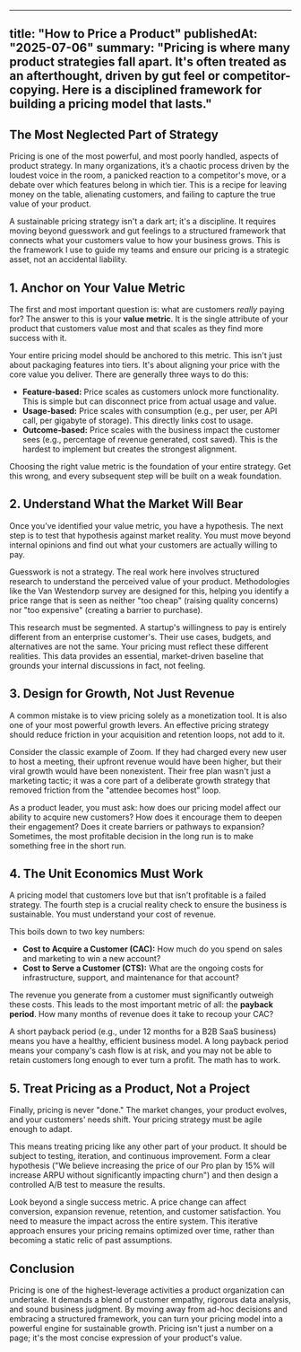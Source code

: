 

---
title: "How to Price a Product"
publishedAt: "2025-07-06"
summary: "Pricing is where many product strategies fall apart. It's often treated as an afterthought, driven by gut feel or competitor-copying. Here is a disciplined framework for building a pricing model that lasts."
---

## The Most Neglected Part of Strategy

Pricing is one of the most powerful, and most poorly handled, aspects of product strategy. In many organizations, it’s a chaotic process driven by the loudest voice in the room, a panicked reaction to a competitor's move, or a debate over which features belong in which tier. This is a recipe for leaving money on the table, alienating customers, and failing to capture the true value of your product.

A sustainable pricing strategy isn't a dark art; it's a discipline. It requires moving beyond guesswork and gut feelings to a structured framework that connects what your customers value to how your business grows. This is the framework I use to guide my teams and ensure our pricing is a strategic asset, not an accidental liability.

## 1. Anchor on Your Value Metric

The first and most important question is: what are customers *really* paying for? The answer to this is your **value metric**. It is the single attribute of your product that customers value most and that scales as they find more success with it.

Your entire pricing model should be anchored to this metric. This isn't just about packaging features into tiers. It's about aligning your price with the core value you deliver. There are generally three ways to do this:

-   **Feature-based:** Price scales as customers unlock more functionality. This is simple but can disconnect price from actual usage and value.
-   **Usage-based:** Price scales with consumption (e.g., per user, per API call, per gigabyte of storage). This directly links cost to usage.
-   **Outcome-based:** Price scales with the business impact the customer sees (e.g., percentage of revenue generated, cost saved). This is the hardest to implement but creates the strongest alignment.

Choosing the right value metric is the foundation of your entire strategy. Get this wrong, and every subsequent step will be built on a weak foundation.

## 2. Understand What the Market Will Bear

Once you’ve identified your value metric, you have a hypothesis. The next step is to test that hypothesis against market reality. You must move beyond internal opinions and find out what your customers are actually willing to pay.

Guesswork is not a strategy. The real work here involves structured research to understand the perceived value of your product. Methodologies like the Van Westendorp survey are designed for this, helping you identify a price range that is seen as neither "too cheap" (raising quality concerns) nor "too expensive" (creating a barrier to purchase).

This research must be segmented. A startup's willingness to pay is entirely different from an enterprise customer's. Their use cases, budgets, and alternatives are not the same. Your pricing must reflect these different realities. This data provides an essential, market-driven baseline that grounds your internal discussions in fact, not feeling.

## 3. Design for Growth, Not Just Revenue

A common mistake is to view pricing solely as a monetization tool. It is also one of your most powerful growth levers. An effective pricing strategy should reduce friction in your acquisition and retention loops, not add to it.

Consider the classic example of Zoom. If they had charged every new user to host a meeting, their upfront revenue would have been higher, but their viral growth would have been nonexistent. Their free plan wasn't just a marketing tactic; it was a core part of a deliberate growth strategy that removed friction from the "attendee becomes host" loop.

As a product leader, you must ask: how does our pricing model affect our ability to acquire new customers? How does it encourage them to deepen their engagement? Does it create barriers or pathways to expansion? Sometimes, the most profitable decision in the long run is to make something free in the short run.

## 4. The Unit Economics Must Work

A pricing model that customers love but that isn't profitable is a failed strategy. The fourth step is a crucial reality check to ensure the business is sustainable. You must understand your cost of revenue.

This boils down to two key numbers:

-   **Cost to Acquire a Customer (CAC):** How much do you spend on sales and marketing to win a new account?
-   **Cost to Serve a Customer (CTS):** What are the ongoing costs for infrastructure, support, and maintenance for that account?

The revenue you generate from a customer must significantly outweigh these costs. This leads to the most important metric of all: the **payback period**. How many months of revenue does it take to recoup your CAC?

A short payback period (e.g., under 12 months for a B2B SaaS business) means you have a healthy, efficient business model. A long payback period means your company's cash flow is at risk, and you may not be able to retain customers long enough to ever turn a profit. The math has to work.

## 5. Treat Pricing as a Product, Not a Project

Finally, pricing is never "done." The market changes, your product evolves, and your customers' needs shift. Your pricing strategy must be agile enough to adapt.

This means treating pricing like any other part of your product. It should be subject to testing, iteration, and continuous improvement. Form a clear hypothesis ("We believe increasing the price of our Pro plan by 15% will increase ARPU without significantly impacting churn") and then design a controlled A/B test to measure the results.

Look beyond a single success metric. A price change can affect conversion, expansion revenue, retention, and customer satisfaction. You need to measure the impact across the entire system. This iterative approach ensures your pricing remains optimized over time, rather than becoming a static relic of past assumptions.

## Conclusion

Pricing is one of the highest-leverage activities a product organization can undertake. It demands a blend of customer empathy, rigorous data analysis, and sound business judgment. By moving away from ad-hoc decisions and embracing a structured framework, you can turn your pricing model into a powerful engine for sustainable growth. Pricing isn't just a number on a page; it's the most concise expression of your product's value.